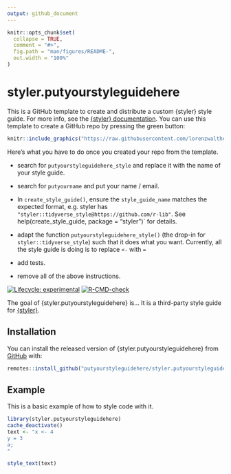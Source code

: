 ```yaml
---
output: github_document
---
```


<!-- README.md is generated from README.Rmd. Please edit that file -->

```r
knitr::opts_chunk$set(
  collapse = TRUE,
  comment = "#>",
  fig.path = "man/figures/README-",
  out.width = "100%"
)
```

# styler.putyourstyleguidehere

This is a GitHub template to create and distribute a custom {styler} style 
guide. For more info, see the [{styler} documentation](https://styler.r-lib.org/dev/articles/distribute_custom_style_guides.html). You can use this template to create a GitHub repo by pressing the green 
button:

```r
knitr::include_graphics("https://raw.githubusercontent.com/lorenzwalthert/some_raw_data/master/styler.yours.png")
```

Here's what you have to do once you created your repo from the template.

* search for `putyourstyleguidehere_style` and replace it with the name
  of your style guide. 
* search for `putyourname` and put your name / email.

* In `create_style_guide()`, ensure the `style_guide_name` matches the expected 
  format, e.g. styler has `"styler::tidyverse_style@https://github.com/r-lib"`. 
  See help(create_style_guide, package = "styler")` for details.
* adapt the function `putyourstyleguidehere_style()` (the drop-in for 
  `styler::tidyverse_style`) such that it does what you want. Currently, all 
  the style guide is doing is to replace `<-` with `=`
* add tests.
* remove all of the above instructions.

<!-- badges: start -->
[![Lifecycle: experimental](https://img.shields.io/badge/lifecycle-experimental-orange.svg)](https://lifecycle.r-lib.org/articles/stages.html#experimental)
[![R-CMD-check](https://github.com/putyourstyleguidehere/styler.putyourstyleguidehere/workflows/R-CMD-check/badge.svg)](https://github.com/putyourstyleguidehere/styler.putyourstyleguidehere/actions)
<!-- badges: end -->

The goal of {styler.putyourstyleguidehere} is... It is a third-party
style guide for [{styler}](https://styler.r-lib.org).


## Installation

You can install the released version of {styler.putyourstyleguidehere} from [GitHub](https://github.com) with:

``` r
remotes::install_github("putyourstyleguidehere/styler.putyourstyleguidehere")
```

## Example

This is a basic example of how to style code with it.

```r
library(styler.putyourstyleguidehere)
cache_deactivate()
text <- "x <- 4
y = 3
a;
"

style_text(text)
```

